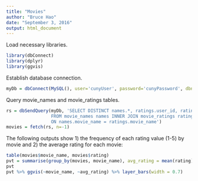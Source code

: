 ```yaml
---
title: "Movies"
author: "Bruce Hao"
date: "September 3, 2016"
output: html_document
---
```


Load necessary libraries.
```r
library(dbConnect)
library(dplyr)
library(ggvis)
```

Establish database connection.
```r
myDb = dbConnect(MySQL(), user='cunyUser', password='cunyPassword', dbname='movies', host='127.0.0.1')
```

Query movie_names and movie_ratings tables.
```r
rs = dbSendQuery(myDb, 'SELECT DISTINCT names.*, ratings.user_id, ratings.rating 
                 FROM movie_names names INNER JOIN movie_ratings ratings
                 ON names.movie_name = ratings.movie_name')
movies = fetch(rs, n=-1)
```

The following outputs show 1) the frequency of each rating value (1-5) by movie and 2) the average rating for each movie:
```r
table(movies$movie_name, movies$rating)
pvt = summarise(group_by(movies, movie_name), avg_rating = mean(rating))
pvt
pvt %>% ggvis(~movie_name, ~avg_rating) %>% layer_bars(width = 0.7)
```

